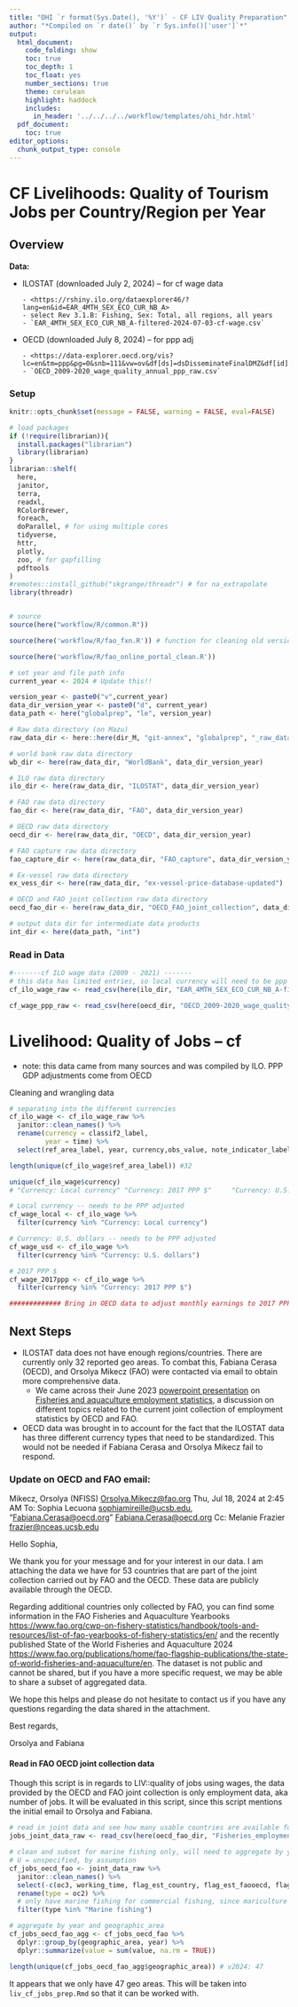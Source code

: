 ```yaml
---
title: "OHI `r format(Sys.Date(), '%Y')` - CF LIV Quality Preparation"
author: "*Compiled on `r date()` by `r Sys.info()['user']`*"
output: 
  html_document:
    code_folding: show
    toc: true
    toc_depth: 1
    toc_float: yes
    number_sections: true
    theme: cerulean
    highlight: haddock
    includes: 
      in_header: '../../../../workflow/templates/ohi_hdr.html'
  pdf_document:
    toc: true
editor_options: 
  chunk_output_type: console
---
```


# CF Livelihoods: Quality of Tourism Jobs per Country/Region per Year

## Overview

**Data:**

-   ILOSTAT (downloaded July 2, 2024) -- for cf wage data

    ```         
    - <https://rshiny.ilo.org/dataexplorer46/?lang=en&id=EAR_4MTH_SEX_ECO_CUR_NB_A>
    - select Rev 3.1.B: Fishing, Sex: Total, all regions, all years
    - `EAR_4MTH_SEX_ECO_CUR_NB_A-filtered-2024-07-03-cf-wage.csv`
    ```

-   OECD (downloaded July 8, 2024) -- for ppp adj

    ```         
    - <https://data-explorer.oecd.org/vis?lc=en&tm=ppp&pg=0&snb=111&vw=ov&df[ds]=dsDisseminateFinalDMZ&df[id]=DSD_NAMAIN10%40DF_TABLE4&df[ag]=OECD.SDD.NAD&df[vs]=1.0&dq=A.AUS%2BAUT%2BBEL%2BCAN%2BCHL%2BCOL%2BCRI%2BCZE%2BDNK%2BEST%2BFIN%2BFRA%2BDEU%2BGRC%2BHUN%2BISL%2BIRL%2BISR%2BITA%2BJPN%2BKOR%2BLVA%2BLTU%2BLUX%2BMEX%2BNLD%2BNZL%2BNOR%2BPOL%2BPRT%2BSVK%2BSVN%2BESP%2BSWE%2BCHE%2BTUR%2BGBR%2BUSA...PPP_B1GQ.......&pd=2009%2C2020&to[TIME_PERIOD]=false>
    - `OECD_2009-2020_wage_quality_annual_ppp_raw.csv`
    ```

### Setup

```r
knitr::opts_chunk$set(message = FALSE, warning = FALSE, eval=FALSE)

# load packages
if (!require(librarian)){
  install.packages("librarian")
  library(librarian)
}
librarian::shelf(
  here,
  janitor,
  terra,
  readxl,
  RColorBrewer,
  foreach,
  doParallel, # for using multiple cores
  tidyverse, 
  httr,
  plotly,
  zoo, # for gapfilling
  pdftools
)
#remotes::install_github("skgrange/threadr") # for na_extrapolate
library(threadr)


# source 
source(here("workflow/R/common.R"))

source(here('workflow/R/fao_fxn.R')) # function for cleaning old version of FAO data 

source(here('workflow/R/fao_online_portal_clean.R'))

# set year and file path info
current_year <- 2024 # Update this!!

version_year <- paste0("v",current_year)
data_dir_version_year <- paste0("d", current_year)
data_path <- here("globalprep", "le", version_year)

# Raw data directory (on Mazu)
raw_data_dir <- here::here(dir_M, "git-annex", "globalprep", "_raw_data")

# world bank raw data directory
wb_dir <- here(raw_data_dir, "WorldBank", data_dir_version_year)

# ILO raw data directory
ilo_dir <- here(raw_data_dir, "ILOSTAT", data_dir_version_year)

# FAO raw data directory
fao_dir <- here(raw_data_dir, "FAO", data_dir_version_year)

# OECD raw data directory
oecd_dir <- here(raw_data_dir, "OECD", data_dir_version_year)

# FAO capture raw data directory
fao_capture_dir <- here(raw_data_dir, "FAO_capture", data_dir_version_year)

# Ex-vessel raw data directory
ex_vess_dir <- here(raw_data_dir, "ex-vessel-price-database-updated")

# OECD and FAO joint collection raw data directory
oecd_fao_dir <- here(raw_data_dir, "OECD_FAO_joint_collection", data_dir_version_year)

# output data dir for intermediate data products
int_dir <- here(data_path, "int")
```

### Read in Data

```r
#-------cf ILO wage data (2009 - 2021) -------
# this data has limited entries, so local currency will need to be ppp adjusted to increase the number of observations per geo area
cf_ilo_wage_raw <- read_csv(here(ilo_dir, "EAR_4MTH_SEX_ECO_CUR_NB_A-filtered-2024-07-03-cf-wage.csv"))

cf_wage_ppp_raw <- read_csv(here(oecd_dir, "OECD_2009-2020_wage_quality_annual_ppp_raw.csv"))
```

# Livelihood: Quality of Jobs -- cf

-   note: this data came from many sources and was compiled by ILO. PPP
    GDP adjustments come from OECD

Cleaning and wrangling data

```r
# separating into the different currencies
cf_ilo_wage <- cf_ilo_wage_raw %>% 
  janitor::clean_names() %>% 
  rename(currency = classif2_label, 
         year = time) %>% 
  select(ref_area_label, year, currency,obs_value, note_indicator_label, source_label)

length(unique(cf_ilo_wage$ref_area_label)) #32

unique(cf_ilo_wage$currency)
# "Currency: Local currency" "Currency: 2017 PPP $"     "Currency: U.S. dollars" 

# Local currency -- needs to be PPP adjusted
cf_wage_local <- cf_ilo_wage %>% 
  filter(currency %in% "Currency: Local currency")

# Currency: U.S. dollars -- needs to be PPP adjusted
cf_wage_usd <- cf_ilo_wage %>% 
  filter(currency %in% "Currency: U.S. dollars")

# 2017 PPP $
cf_wage_2017ppp <- cf_ilo_wage %>% 
  filter(currency %in% "Currency: 2017 PPP $")

############# Bring in OECD data to adjust monthly earnings to 2017 PPP
```

## Next Steps

-   ILOSTAT data does not have enough regions/countries. There are
    currently only 32 reported geo areas. To combat this, Fabiana Cerasa
    (OECD), and Orsolya Mikecz (FAO) were contacted via email to obtain
    more comprehensive data.
    -   We came across their June 2023 [powerpoint
        presentation](%22https://www.fao.org/fishery/services/storage/fs/fishery/documents/CWP/presentations/2023/CWP_IS_2023_Pr.6.2.pdf%22)
        on [Fisheries and aquaculture employment
        statistics](%22https://www.fao.org/fishery/en/collection/global_fishers%22),
        a discussion on different topics related to the current joint
        collection of employment statistics by OECD and FAO.
-   OECD data was brought in to account for the fact that the ILOSTAT
    data has three different currency types that need to be
    standardized. This would not be needed if Fabiana Cerasa and Orsolya
    Mikecz fail to respond.

### Update on OECD and FAO email:

Mikecz, Orsolya (NFISS)
[Orsolya.Mikecz\@fao.org](mailto:Orsolya.Mikecz@fao.org){.email} Thu,
Jul 18, 2024 at 2:45 AM To: Sophia Lecuona
[sophiamireille\@ucsb.edu](mailto:sophiamireille@ucsb.edu){.email},
"[Fabiana.Cerasa\@oecd.org](mailto:Fabiana.Cerasa@oecd.org){.email}"
[Fabiana.Cerasa\@oecd.org](mailto:Fabiana.Cerasa@oecd.org){.email} Cc:
Melanie Frazier
[frazier\@nceas.ucsb.edu](mailto:frazier@nceas.ucsb.edu){.email}

Hello Sophia,

We thank you for your message and for your interest in our data. I am
attaching the data we have for 53 countries that are part of the joint
collection carried out by FAO and the OECD. These data are publicly
available through the OECD.

Regarding additional countries only collected by FAO, you can find some
information in the FAO Fisheries and Aquaculture Yearbooks
<https://www.fao.org/cwp-on-fishery-statistics/handbook/tools-and-resources/list-of-fao-yearbooks-of-fishery-statistics/en/>
and the recently published State of the World Fisheries and Aquaculture
2024
<https://www.fao.org/publications/home/fao-flagship-publications/the-state-of-world-fisheries-and-aquaculture/en>.
The dataset is not public and cannot be shared, but if you have a more
specific request, we may be able to share a subset of aggregated data.

We hope this helps and please do not hesitate to contact us if you have
any questions regarding the data shared in the attachment.

Best regards,

Orsolya and Fabiana

#### Read in FAO OECD joint collection data

Though this script is in regards to LIV::quality of jobs using wages, the data provided by the OECD and FAO joint collection is only employment data, aka number of jobs.  It will be evaluated in this script, since this script mentions the initial email to Orsolya and Fabiana.

```r
# read in joint data and see how many usable countries are available for marine fishing
jobs_joint_data_raw <- read_csv(here(oecd_fao_dir, "Fisheries_employment_jointFAOOECD_all_data.csv"))

# clean and subset for marine fishing only, will need to aggregate by year and region for all sexes.
# U = unspecified, by assumption
cf_jobs_oecd_fao <- joint_data_raw %>% 
  janitor::clean_names() %>% 
  select(-c(oc3, working_time, flag_est_country, flag_est_faooecd, flag, comment)) %>% 
  rename(type = oc2) %>% 
  # only have marine fishing for commercial fishing, since mariculture will cover aquaculture and processing is considered a different sector
  filter(type %in% "Marine fishing")

# aggregate by year and geographic_area
cf_jobs_oecd_fao_agg <- cf_jobs_oecd_fao %>% 
  dplyr::group_by(geographic_area, year) %>% 
  dplyr::summarize(value = sum(value, na.rm = TRUE))

length(unique(cf_jobs_oecd_fao_agg$geographic_area)) # v2024: 47
```

It appears that we only have 47 geo areas. This will be taken into `liv_cf_jobs_prep.Rmd` so that it can be worked with.
